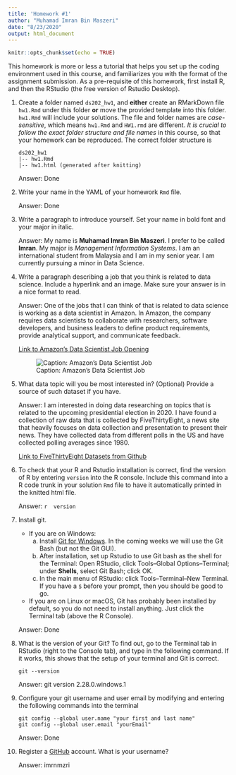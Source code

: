 ```yaml
---
title: 'Homework #1'
author: "Muhamad Imran Bin Maszeri"
date: "8/23/2020"
output: html_document
---
```


```r
knitr::opts_chunk$set(echo = TRUE)
```

This homework is more or less a tutorial that helps you set up the coding environment used in this course, and familiarizes you with the format of the assignment submission. 
As a pre-requisite of this homework, first install R, and then the RStudio (the free version of Rstudio Desktop). 

1. Create a folder named `ds202_hw1`, and **either** create an RMarkDown file `hw1.Rmd` under this folder **or** move the provided template into this folder. `hw1.Rmd` will include your solutions. The file and folder names are *case-sensitive*, which means `hw1.Rmd` and `HW1.rmd` are different. *It is crucial to follow the exact folder structure and file names* in this course, so that your homework can be reproduced. The correct folder structure is

    ```
    ds202_hw1
    |-- hw1.Rmd
    |-- hw1.html (generated after knitting)
    ```
    
    Answer: Done

2. Write your name in the YAML of your homework `Rmd` file.

    Answer: Done

3. Write a paragraph to introduce yourself. Set your name in bold font and your major in italic. 

    Answer: My name is **Muhamad Imran Bin Maszeri**. I prefer to be called **Imran**. My 
    major is *Management Information Systems*. I am an international student from
    Malaysia and I am in my senior year. I am currently pursuing a minor in Data Science.
  
4. Write a paragraph describing a job that you think is related to data science. Include a hyperlink and an image. Make sure your answer is in a nice format to read. 

    Answer: One of the jobs that I can think of that is related to data science is working as
    a data scientist in Amazon. In Amazon, the company requires data scientists to collaborate
    with researchers, software developers, and business leaders to define product
    requirements, provide analytical support, and communicate feedback.
    
    [Link to Amazon's Data Scientist Job Opening](https://www.amazon.jobs/en/jobs/991758/data-scientist)
    
    ![Caption: Amazon's Data Scientist Job](job.jpg)
    
  
5. What data topic will you be most interested in? (Optional) Provide a source of such dataset if you have.

    Answer: I am interested in doing data researching on topics that is related to the
    upcoming presidential election in 2020. I have found a collection of raw data that
    is collected by FiveThirtyEight, a news site that heavily focuses on data
    collection and presentation to present their news. They have collected data from
    different polls in the US and have collected polling averages since 1980.
    
    [Link to FiveThirtyEight Datasets from Github](https://github.com/fivethirtyeight/data/tree/master/polls)

6. To check that your R and Rstudio installation is correct, find the version of R by entering `version` into the R console. Include this command into a R code trunk in your solution `Rmd` file to have it automatically printed in the knitted html file. 

    Answer:
    ```r
    version
    ```
  
7. Install git. 
    - If you are on Windows: 
        a. Install [Git for Windows](https://gitforwindows.org/). In the coming weeks we will use the Git Bash (but not the Git GUI). 
        b. After installation, set up Rstudio to use Git bash as the shell for the Terminal: Open RStudio, click Tools--Global Options--Terminal; under **Shells**, select Git Bash; click OK. 
        c. In the main menu of RStudio: click Tools--Terminal--New Terminal. If you have a `$` before your prompt, then you should be good to go.
    - If you are on Linux or macOS, Git has probably been installed by default, so you do not need to install anything. Just click the Terminal tab (above the R Console).

    Answer: Done
  
8. What is the version of your Git? To find out, go to the Terminal tab in RStudio (right to the Console tab), and type in the following command. If it works, this shows that the setup of your terminal and Git is correct. 
<!-- Then explore the bash command line and Git. -->

    ```
    git --version
    ```

    Answer: git version 2.28.0.windows.1
  
9. Configure your git username and user email by modifying and entering the following commands into the terminal

    ```
    git config --global user.name "your first and last name"
    git config --global user.email "yourEmail"
    ```

    Answer: Done
  

10. Register a [GitHub](https://www.github.com) account. What is your username?

    Answer: imrnmzri